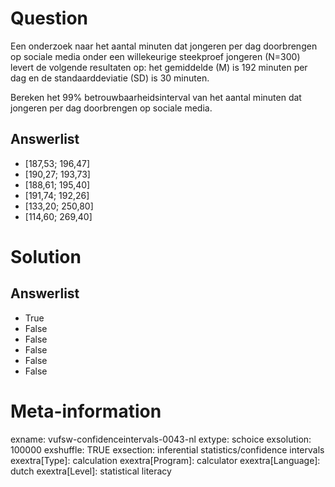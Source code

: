 Question
========
Een onderzoek naar het aantal minuten dat jongeren per dag doorbrengen
op sociale media onder een willekeurige steekproef jongeren (N=300)
levert de volgende resultaten op: het gemiddelde (M) is 192 minuten per
dag en de standaarddeviatie (SD) is 30 minuten.  
  
Bereken het 99% betrouwbaarheidsinterval van het aantal minuten dat
jongeren per dag doorbrengen op sociale media.

Answerlist
----------
* \[187,53; 196,47\]
* \[190,27; 193,73\]
* \[188,61; 195,40\]
* \[191,74; 192,26\]
* \[133,20; 250,80\]
* \[114,60; 269,40\]

Solution
========










Answerlist
----------
* True
* False
* False
* False
* False
* False

Meta-information
================
exname: vufsw-confidenceintervals-0043-nl
extype: schoice
exsolution: 100000
exshuffle: TRUE
exsection: inferential statistics/confidence intervals
exextra[Type]: calculation
exextra[Program]: calculator
exextra[Language]: dutch
exextra[Level]: statistical literacy

